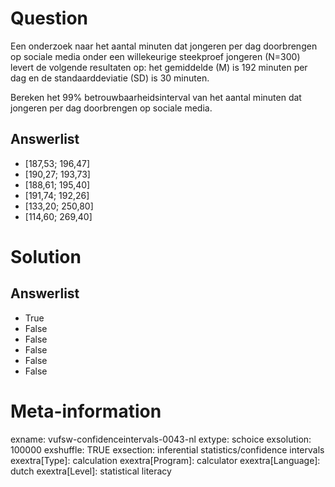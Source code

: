 Question
========
Een onderzoek naar het aantal minuten dat jongeren per dag doorbrengen
op sociale media onder een willekeurige steekproef jongeren (N=300)
levert de volgende resultaten op: het gemiddelde (M) is 192 minuten per
dag en de standaarddeviatie (SD) is 30 minuten.  
  
Bereken het 99% betrouwbaarheidsinterval van het aantal minuten dat
jongeren per dag doorbrengen op sociale media.

Answerlist
----------
* \[187,53; 196,47\]
* \[190,27; 193,73\]
* \[188,61; 195,40\]
* \[191,74; 192,26\]
* \[133,20; 250,80\]
* \[114,60; 269,40\]

Solution
========










Answerlist
----------
* True
* False
* False
* False
* False
* False

Meta-information
================
exname: vufsw-confidenceintervals-0043-nl
extype: schoice
exsolution: 100000
exshuffle: TRUE
exsection: inferential statistics/confidence intervals
exextra[Type]: calculation
exextra[Program]: calculator
exextra[Language]: dutch
exextra[Level]: statistical literacy

